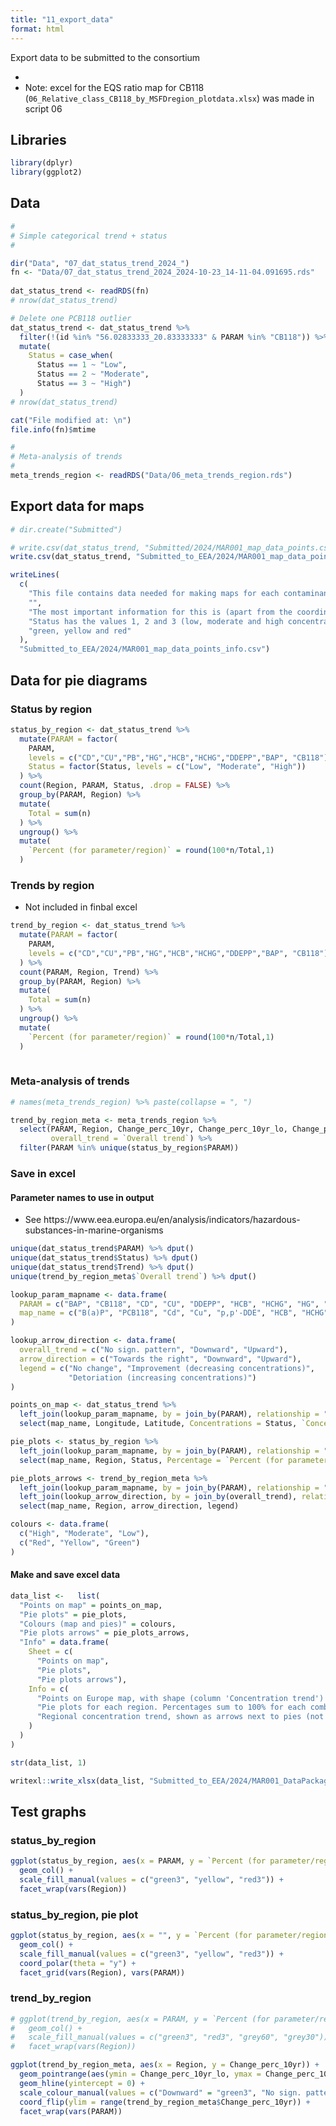 ```yaml
---
title: "11_export_data"
format: html
---
```



Export data to be submitted to the consortium   

* 
* Note: excel for the EQS ratio map for CB118 (`06_Relative_class_CB118_by_MSFDregion_plotdata.xlsx`) was made in script 06   


## Libraries  
```r

library(dplyr)  
library(ggplot2)

```


## Data  
```r

#
# Simple categorical trend + status
#

dir("Data", "07_dat_status_trend_2024_")
fn <- "Data/07_dat_status_trend_2024_2024-10-23_14-11-04.091695.rds"
  
dat_status_trend <- readRDS(fn)
# nrow(dat_status_trend)

# Delete one PCB118 outlier
dat_status_trend <- dat_status_trend %>%
  filter(!(id %in% "56.02833333_20.83333333" & PARAM %in% "CB118")) %>%
  mutate(
    Status = case_when(
      Status == 1 ~ "Low",
      Status == 2 ~ "Moderate",
      Status == 3 ~ "High")
  )
# nrow(dat_status_trend)

cat("File modified at: \n")
file.info(fn)$mtime

#
# Meta-analysis of trends  
#
meta_trends_region <- readRDS("Data/06_meta_trends_region.rds")


```

## Export data for maps  
```r

# dir.create("Submitted")

# write.csv(dat_status_trend, "Submitted/2024/MAR001_map_data_points.csv")  
write.csv(dat_status_trend, "Submitted_to_EEA/2024/MAR001_map_data_points.csv")  

writeLines(
  c(
    "This file contains data needed for making maps for each contaminant. ",
    "",
    "The most important information for this is (apart from the coordinates) the columns Trends and Status. ",
    "Status has the values 1, 2 and 3 (low, moderate and high concentrations) and can be plotted using the colors",
    "green, yellow and red"
  ), 
  "Submitted_to_EEA/2024/MAR001_map_data_points_info.csv")  


```


## Data for pie diagrams  

### Status by region

```r

status_by_region <- dat_status_trend %>%
  mutate(PARAM = factor(
    PARAM, 
    levels = c("CD","CU","PB","HG","HCB","HCHG","DDEPP","BAP", "CB118")),
    Status = factor(Status, levels = c("Low", "Moderate", "High"))
  ) %>%
  count(Region, PARAM, Status, .drop = FALSE) %>%
  group_by(PARAM, Region) %>%
  mutate(
    Total = sum(n)
  ) %>%
  ungroup() %>%
  mutate(
    `Percent (for parameter/region)` = round(100*n/Total,1)
  )

```


### Trends by region   

* Not included in finbal excel  

```r

trend_by_region <- dat_status_trend %>%
  mutate(PARAM = factor(
    PARAM, 
    levels = c("CD","CU","PB","HG","HCB","HCHG","DDEPP","BAP", "CB118"))
  ) %>%
  count(PARAM, Region, Trend) %>%
  group_by(PARAM, Region) %>%
  mutate(
    Total = sum(n)
  ) %>%
  ungroup() %>%
  mutate(
    `Percent (for parameter/region)` = round(100*n/Total,1)
  )
  

```


### Meta-analysis of trends  

```r

# names(meta_trends_region) %>% paste(collapse = ", ")

trend_by_region_meta <- meta_trends_region %>%
  select(PARAM, Region, Change_perc_10yr, Change_perc_10yr_lo, Change_perc_10yr_up, 
         overall_trend = `Overall trend`) %>%
  filter(PARAM %in% unique(status_by_region$PARAM))


```


### Save in excel  

#### Parameter names to use in output  

* See https://www.eea.europa.eu/en/analysis/indicators/hazardous-substances-in-marine-organisms

```r

unique(dat_status_trend$PARAM) %>% dput()
unique(dat_status_trend$Status) %>% dput()
unique(dat_status_trend$Trend) %>% dput()
unique(trend_by_region_meta$`Overall trend`) %>% dput()

lookup_param_mapname <- data.frame(
  PARAM = c("BAP", "CB118", "CD", "CU", "DDEPP", "HCB", "HCHG", "HG", "PB"),
  map_name = c("B(a)P", "PCB118", "Cd", "Cu", "p,p'-DDE", "HCB", "HCHG", "Hg", "Pb")
)

lookup_arrow_direction <- data.frame(
  overall_trend = c("No sign. pattern", "Downward", "Upward"),
  arrow_direction = c("Towards the right", "Downward", "Upward"),
  legend = c("No change", "Improvement (decreasing concentrations)", 
             "Detoriation (increasing concentrations)")
)

points_on_map <- dat_status_trend %>% 
  left_join(lookup_param_mapname, by = join_by(PARAM), relationship = "many-to-one") %>% 
  select(map_name, Longitude, Latitude, Concentrations = Status, `Concentration trend` = Trend)

pie_plots <- status_by_region %>% 
  left_join(lookup_param_mapname, by = join_by(PARAM), relationship = "many-to-one") %>% 
  select(map_name, Region, Status, Percentage = `Percent (for parameter/region)`)

pie_plots_arrows <- trend_by_region_meta %>% 
  left_join(lookup_param_mapname, by = join_by(PARAM), relationship = "many-to-one") %>%
  left_join(lookup_arrow_direction, by = join_by(overall_trend), relationship = "many-to-one") %>% 
  select(map_name, Region, arrow_direction, legend)

colours <- data.frame(
  c("High", "Moderate", "Low"),
  c("Red", "Yellow", "Green")
)


```
#### Make and save excel data  

```r

data_list <-   list(
  "Points on map" = points_on_map,
  "Pie plots" = pie_plots, 
  "Colours (map and pies)" = colours, 
  "Pie plots arrows" = pie_plots_arrows,
  "Info" = data.frame(
    Sheet = c(
      "Points on map",
      "Pie plots", 
      "Pie plots arrows"),
    Info = c(
      "Points on Europe map, with shape (column 'Concentration trend') and colour (column Concentration)",
      "Pie plots for each region. Percentages sum to 100% for each combintion of parameter and region",
      "Regional concentration trend, shown as arrows next to pies (not enough data for Mediterranean pies)"
    )
  )
)

str(data_list, 1)

writexl::write_xlsx(data_list, "Submitted_to_EEA/2024/MAR001_DataPackageFig1_before_edit.xlsx")


```

## Test graphs  

### status_by_region  

```r

ggplot(status_by_region, aes(x = PARAM, y = `Percent (for parameter/region)`, fill = Status)) +
  geom_col() +
  scale_fill_manual(values = c("green3", "yellow", "red3")) +
  facet_wrap(vars(Region))


```

### status_by_region, pie plot  

```r

ggplot(status_by_region, aes(x = "", y = `Percent (for parameter/region)`, fill = Status)) +
  geom_col() +
  scale_fill_manual(values = c("green3", "yellow", "red3")) +
  coord_polar(theta = "y") +
  facet_grid(vars(Region), vars(PARAM))

```

### trend_by_region  

```r

# ggplot(trend_by_region, aes(x = PARAM, y = `Percent (for parameter/region)`, fill = factor(Trend))) +
#   geom_col() +
#   scale_fill_manual(values = c("green3", "red3", "grey60", "grey30")) +
#   facet_wrap(vars(Region))

```


```r

ggplot(trend_by_region_meta, aes(x = Region, y = Change_perc_10yr)) +
  geom_pointrange(aes(ymin = Change_perc_10yr_lo, ymax = Change_perc_10yr_up, color = `Overall trend`)) +
  geom_hline(yintercept = 0) +
  scale_colour_manual(values = c("Downward" = "green3", "No sign. pattern" = "grey30")) +
  coord_flip(ylim = range(trend_by_region_meta$Change_perc_10yr)) +
  facet_wrap(vars(PARAM))  

```
